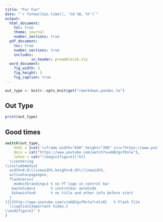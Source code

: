 ```yaml
---
title: "For Fun"
date: "`r format(Sys.time(), '%d %B, %Y')`"
output:
  html_document:
    toc: true
    theme: journal
    number_sections: true
  pdf_document:
    toc: true
    number_sections: true
    includes:
            in_header: preambleish.sty
  word_document:
    fig_width: 5
    fig_height: 5
    fig_caption: true
---
```


```r
out_type <- knitr::opts_knit$get("rmarkdown.pandoc.to")
```

## Out Type

```r
print(out_type)
```


## Good times

```r
switch(out_type,
    html = {cat('<iframe width="640" height="390" src="https://www.youtube.com/embed/FnblmZdTbYs?    feature=player_detailpage" frameborder="0" allowfullscreen></iframe>')},
    docx = cat("https://www.youtube.com/watch?v=ekBJgsfKnlw"),
	latex = cat("\\begin{figure}[!ht]
  \\centering
\\includemedia[
  width=0.6\\linewidth,height=0.45\\linewidth,
  activate=pageopen,
  flashvars={
    modestbranding=1 % no YT logo in control bar
   &autohide=1       % controlbar autohide 
   &showinfo=0       % no title and other info before start 
  } 
]{}{http://www.youtube.com/v/ekBJgsfKnlw?rel=0}   % Flash file 
  \\caption{Important Video.} 
\\end{figure}" )
)
```



